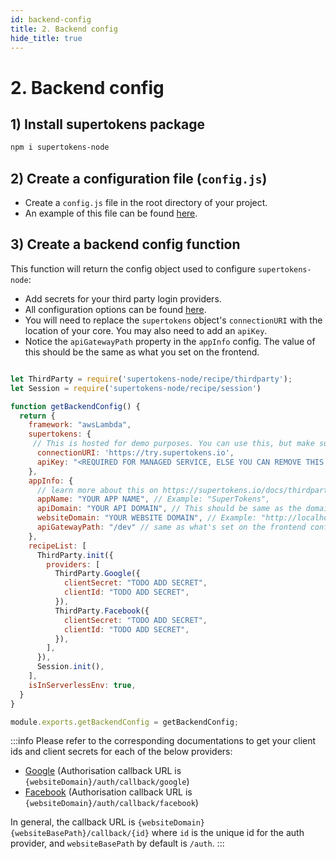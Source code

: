 ```yaml
---
id: backend-config
title: 2. Backend config
hide_title: true
---
```


# 2. Backend config

## 1) Install supertokens package
```bash
npm i supertokens-node
```

## 2) Create a configuration file (`config.js`)
- Create a `config.js` file in the root directory of your project.
- An example of this file can be found [here](https://github.com/supertokens/supertokens-auth-react/blob/master/examples/with-aws-lambda/backend/config.js).


## 3) Create a backend config function
This function will return the config object used to configure `supertokens-node`:
- Add secrets for your third party login providers.
- All configuration options can be found [here](/docs/nodejs/thirdparty/init).
- You will need to replace the `supertokens` object's `connectionURI` with the location of your core. You may also need to add an `apiKey`.
- Notice the `apiGatewayPath` property in the `appInfo` config. The value of this should be the same as what you set on the frontend.

```jsx title="config.js"

let ThirdParty = require('supertokens-node/recipe/thirdparty');
let Session = require('supertokens-node/recipe/session')

function getBackendConfig() {
  return {
    framework: "awsLambda",
    supertokens: {
     // This is hosted for demo purposes. You can use this, but make sure to change it to your core instance URI eventually.
      connectionURI: 'https://try.supertokens.io',
      apiKey: "<REQUIRED FOR MANAGED SERVICE, ELSE YOU CAN REMOVE THIS FIELD>"
    },
    appInfo: {
      // learn more about this on https://supertokens.io/docs/thirdparty/appinfo
      appName: "YOUR APP NAME", // Example: "SuperTokens",
      apiDomain: "YOUR API DOMAIN", // This should be same as the domain name of your API Gateway. Example:  https://0ktsu4mmb6.execute-api.us-east-1.amazonaws.com
      websiteDomain: "YOUR WEBSITE DOMAIN", // Example: "http://localhost:8080",
      apiGatewayPath: "/dev" // same as what's set on the frontend config
    },
    recipeList: [
      ThirdParty.init({
        providers: [
          ThirdParty.Google({
            clientSecret: "TODO ADD SECRET",
            clientId: "TODO ADD SECRET",
          }),
          ThirdParty.Facebook({
            clientSecret: "TODO ADD SECRET",
            clientId: "TODO ADD SECRET",
          }),
        ],
      }),
      Session.init(),
    ],
    isInServerlessEnv: true,
  }
}

module.exports.getBackendConfig = getBackendConfig;

```
:::info
Please refer to the corresponding documentations to get your client ids and client secrets for each of the below providers:
- [Google](https://developers.google.com/identity/sign-in/web/sign-in#create_authorization_credentials) (Authorisation callback URL is `{websiteDomain}/auth/callback/google`)
- [Facebook](https://developers.facebook.com/docs/development/create-an-app) (Authorisation callback URL is `{websiteDomain}/auth/callback/facebook`)

In general, the callback URL is `{websiteDomain}{websiteBasePath}/callback/{id}` where `id` is the unique id for the auth provider, and `websiteBasePath` by default is `/auth`.
:::